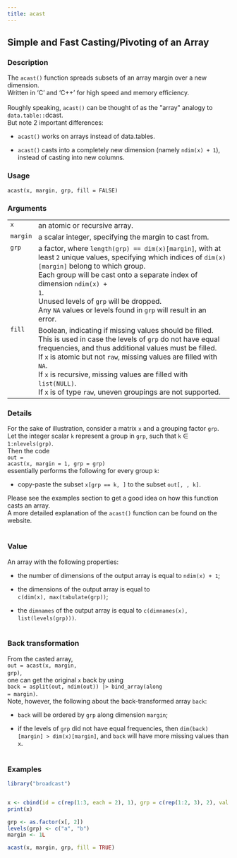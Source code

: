 ```yaml
---
title: acast
---
```

## Simple and Fast Casting/Pivoting of an Array {.unnumbered}


### Description

The <code>acast()</code> function spreads subsets of an array margin over a new dimension. <br />
Written in 'C' and 'C++' for high speed and memory efficiency. <br />
<br />
Roughly speaking, <code>acast()</code> can be thought of as the &quot;array&quot; analogy to
<code>data.table::</code>dcast. <br />
But note 2 important differences:


<ul>
<li> <code>acast()</code> works on arrays instead of data.tables.

</li>
<li> <code>acast()</code> casts into a completely new dimension
(namely <code>ndim(x) + 1</code>),
instead of casting into new columns.

</li></ul>



### Usage

<pre><code class='language-R'>acast(x, margin, grp, fill = FALSE)
</code></pre>


### Arguments

<table>
<tr><td style = "white-space: collapse; font-family: monospace; vertical-align: top"><code id="x">x</code></td>
<td>
an atomic or recursive array.
</td></tr>
<tr><td style = "white-space: collapse; font-family: monospace; vertical-align: top"><code id="margin">margin</code></td>
<td>
a scalar integer, specifying the margin to cast from.
</td></tr>
<tr><td style = "white-space: collapse; font-family: monospace; vertical-align: top"><code id="grp">grp</code></td>
<td>
a factor, where <code>length(grp) == dim(x)[margin]</code>, with at least <code>2</code> unique values,
specifying which indices of <code>dim(x)[margin]</code> belong to which group. <br />
Each group will be cast onto a separate index of dimension <code>ndim(x) + 1</code>. <br />
Unused levels of <code>grp</code> will be dropped. <br />
Any <code>NA</code> values or levels found in <code>grp</code> will result in an error.
</td></tr>
<tr><td style = "white-space: collapse; font-family: monospace; vertical-align: top"><code id="fill">fill</code></td>
<td>
Boolean, indicating if missing values should be filled. <br />
This is used in case the levels of <code>grp</code> do not have equal frequencies,
and thus additional values must be filled. <br />
If <code>x</code> is atomic but not <code>raw</code>, missing values are filled with <code>NA</code>. <br />
If <code>x</code> is recursive, missing values are filled with <code>list(NULL)</code>. <br />
If <code>x</code> is of type <code>raw</code>, uneven groupings are not supported.
</td></tr>
</table>


### Details

For the sake of illustration, consider a matrix <code>x</code> and a grouping factor <code>grp</code>. <br />
Let the integer scalar <code>k</code> represent a group in <code>grp</code>, such that <code>k</code> $\in$ <code>1:nlevels(grp)</code>. <br />
Then the code <br />
<code>out = acast(x, margin = 1, grp = grp)</code> <br />
essentially performs the following for every group <code>k</code>:


<ul>
<li> copy-paste the subset <code>x[grp == k, ]</code> to the subset <code>out[, , k]</code>.

</li></ul>

Please see the examples section
to get a good idea on how this function casts an array. <br />
A more detailed explanation of the <code>acast()</code> function
can be found on the website. <br /> <br />



### Value

An array with the following properties:


<ul>
<li> the number of dimensions of the output array is equal to <code>ndim(x) + 1</code>;

</li>
<li> the dimensions of the output array is equal to <code style="white-space: pre;">c(dim(x), max(tabulate(grp))</code>;

</li>
<li> the <code>dimnames</code> of the output array is equal to <code>c(dimnames(x), list(levels(grp)))</code>. <br /> <br />

</li></ul>



### Back transformation

From the casted array, <br />
<code>out = acast(x, margin, grp)</code>, <br />
one can get the original <code>x</code> back by using <br />
<code>back = asplit(out, ndim(out)) |&gt; bind_array(along = margin)</code>. <br />
Note, however, the following about the back-transformed array <code>back</code>:


<ul>
<li> <code>back</code> will be ordered by <code>grp</code> along dimension <code>margin</code>;

</li>
<li> if the levels of <code>grp</code> did not have equal frequencies,
then <code>dim(back)[margin] &gt; dim(x)[margin]</code>,
and <code>back</code> will have more missing values than <code>x</code>. <br /> <br />

</li></ul>



### Examples
```r
library("broadcast")


x <- cbind(id = c(rep(1:3, each = 2), 1), grp = c(rep(1:2, 3), 2), val = rnorm(7))
print(x)

grp <- as.factor(x[, 2])
levels(grp) <- c("a", "b")
margin <- 1L

acast(x, margin, grp, fill = TRUE)


```
